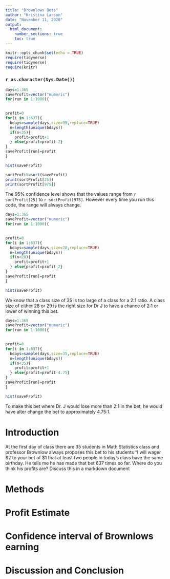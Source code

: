 ```yaml
---
title: "Brownlows Bets"
author: "Kristina Larson"
date: "November 11, 2020"
output: 
  html_document:
    number_sections: true
    toc: true
---
```


```r
knitr::opts_chunk$set(echo = TRUE)
require(tidyverse)
require(tidyverse)
require(knitr)
```
### `r as.character(Sys.Date())`

```r
days=1:365
saveProfit=vector("numeric")
for(run in 1:1000){

  
profit=0
for(i in 1:637){ 
  bdays=sample(days,size=35,replace=TRUE)
  n=length(unique(bdays))
  if(n<35){
    profit=profit+1
  } else{profit=profit-2}
}
saveProfit[run]=profit
}

```
```r
hist(saveProfit)
```
```r
sortProfit=sort(saveProfit)
print(sortProfit[25])
print(sortProfit[975])
```

The 95% confidence level shows that the values range from `r sortProfit[25]` to `r sortProfit[975]`. However every time you run this code, the range will always change. 


```r
days=1:365
saveProfit=vector("numeric")
for(run in 1:1000){

  
profit=0
for(i in 1:637){ 
  bdays=sample(days,size=28,replace=TRUE)
  n=length(unique(bdays))
  if(n<28){
    profit=profit+1
  } else{profit=profit-2}
}
saveProfit[run]=profit
}

```
```r
hist(saveProfit)
```



We know that a class size of 35 is too large of a class for a 2:1 ratio. A class size of either 28 or 29 is the right size for Dr J to have a chance of 2:1 or lower of winning this bet. 

```r
days=1:365
saveProfit=vector("numeric")
for(run in 1:1000){

  
profit=0
for(i in 1:637){ 
  bdays=sample(days,size=35,replace=TRUE)
  n=length(unique(bdays))
  if(n<35){
    profit=profit+1
  } else{profit=profit-4.75}
}
saveProfit[run]=profit
}

```
```r
hist(saveProfit)
```

To make this bet where Dr. J would lose more than 2:1 in the bet, he would have alter change the bet to approximately 4.75:1. 

<!-- We recommend you use git branches -- create a separate branch for each major section i.e. Introduction, Methods, Results, Inferential Results, and Discussion and Conclusions - leave the YAML block untouched until the final merge where you put in your own name !-->

# Introduction

<!--In this section you explain what you are trying to show.  Where did the data come from?  What is the research or other question you are trying to answer?!-->

 At the first day of class there are 35 students in Math Statistics class and professor Brownlow always proposes this bet to his students "I will wager $2 to your bet of $1 that at least two people in today's class have  the same birthday.  He tells me he has made that bet 637 times so far. Where do you think his profits are? Discuss this in a markdown document

# Methods

<!--Decide on your methods:  In this section explain the approach you will take to attack the issue --- how will you decide on a likely estimate of professor Brownlow's earnings or losses after 637 bets. Also explain how you construct a 95% confidence interval about your estimate of his winnings !-->


# Profit Estimate

<!--Explain and display the results of your method of coming up with the estimate of professor Brownlows betting profits!-->


# Confidence interval of Brownlows earning

<!--Explain and display your method of coming up with a 95% confidence interval of  professor Brownlows winnings (or losings)-->


# Discussion and Conclusion

<!--Discussion and conclusion here.  If professor Brownlow is consistantly making or losing money how could he change his payout so that his profits center on zero?  Also discuss what size his class should be in order to have his current scheme balance at zero profit.!-->

